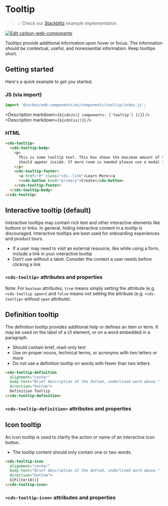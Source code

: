 
# Tooltip

> 💡 Check our
> [Stackblitz](https://stackblitz.com/github/carbon-design-system/carbon-for-ibm-dotcom/tree/main/packages/web-components/examples/stackblitz/basic/components/tooltip)
> example implementation.

[![Edit carbon-web-components](https://developer.stackblitz.com/img/open_in_stackblitz.svg)](https://stackblitz.com/github/carbon-design-system/carbon-for-ibm-dotcom/tree/main/packages/carbon-web-components/examples/stackblitz/basic/components/tooltip)

Tooltips provide additional information upon hover or focus. The information
should be contextual, useful, and nonessential information. Keep tooltips short.

## Getting started

Here's a quick example to get you started.

### JS (via import)

```javascript
import '@carbon/web-components/es/components/tooltip/index.js';
```

<Description markdown={`${cdnJs({ components: ['tooltip'] })}`} />
<Description markdown={`${cdnCss()}`} />

### HTML

```html
<cds-tooltip>
  <cds-tooltip-body>
    <p>
      This is some tooltip text. This box shows the maximum amount of text that
      should appear inside. If more room is needed please use a modal instead.
    </p>
    <cds-tooltip-footer>
      <a href="#" class="cds--link">Learn More</a
      ><cds-button kind="primary">Create</cds-button>
    </cds-tooltip-footer>
  </cds-tooltip-body>
</cds-tooltip>
```

## Interactive tooltip (default)

Interactive tooltips may contain rich text and other interactive elements like
buttons or links. In general, hiding interactive content in a tooltip is
discouraged. Interactive tooltips are best used for onboarding experiences and
product tours.

- If a user may need to visit an external resource, like while using a form,
  include a link in your interactive tooltip
- Don’t use without a label. Consider the context a user needs before clicking a
  link

### `<cds-tooltip>` attributes and properties

Note: For `boolean` attributes, `true` means simply setting the attribute (e.g.
`<cds-tooltip open>`) and `false` means not setting the attribute (e.g.
`<cds-tooltip>` without `open` attribute).

<Props of="cds-tooltip" />

## Definition tooltip

The definition tooltip provides additional help or defines an item or term. It
may be used on the label of a UI element, or on a word embedded in a paragraph.

- Should contain brief, read-only text
- Use on proper nouns, technical terms, or acronyms with two letters or more
- Do not use a definition tooltip on words with fewer than two letters

```html
<cds-tooltip-definition
  alignment="center"
  body-text="Brief description of the dotted, underlined word above."
  direction="bottom">
  Definition Tooltip
</cds-tooltip-definition>
```

### `<cds-tooltip-definition>` attributes and properties

<Props of="cds-tooltip-definition" />

## Icon tooltip

An icon tooltip is used to clarify the action or name of an interactive icon
button.

- The tooltip content should only contain one or two words.

```html
<cds-tooltip-icon
  alignment="center"
  body-text="Brief description of the dotted, underlined word above."
  direction="bottom">
  ${Filter16()}
</cds-tooltip-icon>
```

### `<cds-tooltip-icon>` attributes and properties

<Props of="cds-tooltip-icon" />
